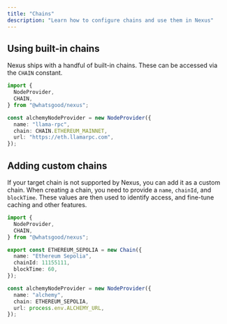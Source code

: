 ```yaml
---
title: "Chains"
description: "Learn how to configure chains and use them in Nexus"
---
```


## Using built-in chains

Nexus ships with a handful of built-in chains. These can be accessed via the `CHAIN` constant.

```typescript
import {
  NodeProvider,
  CHAIN,
} from "@whatsgood/nexus";

const alchemyNodeProvider = new NodeProvider({
  name: "llama-rpc",
  chain: CHAIN.ETHEREUM_MAINNET,
  url: "https://eth.llamarpc.com",
});

```

## Adding custom chains

If your target chain is not supported by Nexus, you can add it as a custom chain. When creating a chain, you need to provide a `name`, `chainId`, and `blockTime`. These values are then used to identify access, and fine-tune caching and other features.

```typescript
import {
  NodeProvider,
  CHAIN,
} from "@whatsgood/nexus";

export const ETHEREUM_SEPOLIA = new Chain({
  name: "Ethereum Sepolia",
  chainId: 11155111,
  blockTime: 60,
});

const alchemyNodeProvider = new NodeProvider({
  name: "alchemy",
  chain: ETHEREUM_SEPOLIA,
  url: process.env.ALCHEMY_URL,
});

```

